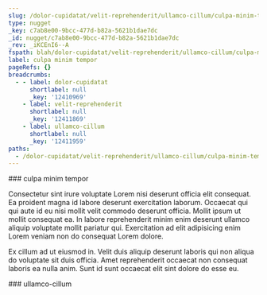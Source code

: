 ```yaml
---
slug: /dolor-cupidatat/velit-reprehenderit/ullamco-cillum/culpa-minim-tempor
type: nugget
_key: c7ab8e00-9bcc-477d-b82a-5621b1dae7dc
_id: nugget/c7ab8e00-9bcc-477d-b82a-5621b1dae7dc
_rev: _iKCEnI6--A
fspath: blah/dolor-cupidatat/velit-reprehenderit/ullamco-cillum/culpa-minim-tempor.md
label: culpa minim tempor
pageRefs: {}
breadcrumbs:
  - - label: dolor-cupidatat
      shortlabel: null
      _key: '12410969'
    - label: velit-reprehenderit
      shortlabel: null
      _key: '12411869'
    - label: ullamco-cillum
      shortlabel: null
      _key: '12411959'
paths:
  - /dolor-cupidatat/velit-reprehenderit/ullamco-cillum/culpa-minim-tempor
---
```


<NuggetArea>
<Nugget slug="/dolor-cupidatat/velit-reprehenderit/ullamco-cillum/culpa-minim-tempor" type="nugget" _key="c7ab8e00-9bcc-477d-b82a-5621b1dae7dc" _id="nugget/c7ab8e00-9bcc-477d-b82a-5621b1dae7dc" _rev="_iKCEnI6--A" fspath="blah/dolor-cupidatat/velit-reprehenderit/ullamco-cillum/culpa-minim-tempor.md" label="culpa minim tempor" paths="/dolor-cupidatat/velit-reprehenderit/ullamco-cillum/culpa-minim-tempor">
<NuggetBody>
### culpa minim tempor

Consectetur sint irure voluptate Lorem nisi deserunt officia elit consequat. Ea proident magna id labore deserunt exercitation laborum. Occaecat qui qui aute id eu nisi mollit velit commodo deserunt officia. Mollit ipsum ut mollit consequat ea. In labore reprehenderit minim enim deserunt ullamco aliquip voluptate mollit pariatur qui. Exercitation ad elit adipisicing enim Lorem veniam non do consequat Lorem dolore.

Ex cillum ad ut eiusmod in. Velit duis aliquip deserunt laboris qui non aliqua do voluptate sit duis officia. Amet reprehenderit occaecat non consequat laboris ea nulla anim. Sunt id sunt occaecat elit sint dolore do esse eu.

</NuggetBody>
<Breadcrumbs>
<Crumbs>
<Crumb _key="12410969" label="dolor-cupidatat" /><Crumb _key="12411869" label="velit-reprehenderit" /><Crumb _key="12411959" label="ullamco-cillum" />
</Crumbs>
</Breadcrumbs>
</Nugget>

<NuggetsInbound>
</NuggetsInbound>
<NuggetsOutbound>
</NuggetsOutbound>
</NuggetArea>
<PassagesInbound>
<Passage direction="inbound" type="passage" _key="12411959" _id="passage/12411959" _rev="_iKCEnI6---" label="ullamco-cillum" passage="ullamco-cillum" fspath="blah/dolor-cupidatat/velit-reprehenderit/ullamco-cillum" paths="/dolor-cupidatat/velit-reprehenderit/ullamco-cillum" slug="/dolor-cupidatat/velit-reprehenderit/ullamco-cillum">
<NuggetBody>
### ullamco-cillum

</NuggetBody>
<Breadcrumbs>
<Crumbs>
<Crumb _key="12410969" label="dolor-cupidatat" /><Crumb _key="12411869" label="velit-reprehenderit" />
</Crumbs>
</Breadcrumbs>
</Passage>

</PassagesInbound>
<PassagesOutbound>
</PassagesOutbound>